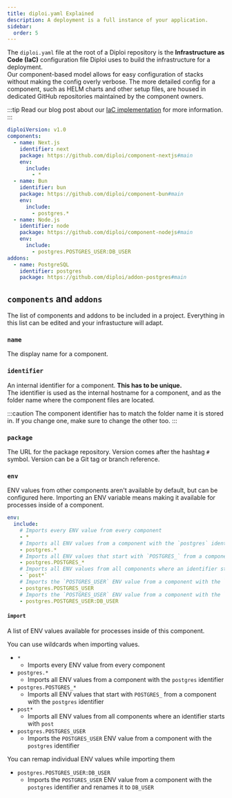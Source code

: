 ```yaml
---
title: diploi.yaml Explained
description: A deployment is a full instance of your application.
sidebar:
  order: 5
---
```


The `diploi.yaml` file at the root of a Diploi repository is the **Infrastructure as Code (IaC)** configuration file Diploi uses to build the infrastructure for a deployment.   
Our component-based model allows for easy configuration of stacks without making the config overly verbose.
The more detailed config for a component, such as HELM charts and other setup files, are housed in dedicated GitHub repositories maintained by the component owners.

:::tip
  Read our blog post about our [IaC implementation](https://dev.to/diploi/how-we-solved-infrastructure-as-code-2ldn) for more information.
:::

```yaml
diploiVersion: v1.0
components:
  - name: Next.js
    identifier: next
    package: https://github.com/diploi/component-nextjs#main
    env:
      include:
        - *
  - name: Bun
    identifier: bun
    package: https://github.com/diploi/component-bun#main
    env:
      include:
        - postgres.*
  - name: Node.js
    identifier: node
    package: https://github.com/diploi/component-nodejs#main
    env:
      include:
        - postgres.POSTGRES_USER:DB_USER
addons:
  - name: PostgreSQL
    identifier: postgres
    package: https://github.com/diploi/addon-postgres#main
```

## `components` and `addons`

The list of components and addons to be included in a project. Everything in this list can be edited and your infrastucture will adapt.

### `name`

The display name for a component. 

### `identifier`

An internal identifier for a component. **This has to be unique.**   
The identifier is used as the internal hostname for a component, and as the folder name where the component files are located.

:::caution
  The component identifier has to match the folder name it is stored in. If you change one, make sure to change the other too.
:::

### `package`

The URL for the package repository.
Version comes after the hashtag `#` symbol. Version can be a Git tag or branch reference.

### `env`

ENV values from other components aren't available by default, but can be configured here.
Importing an ENV variable means making it available for processes inside of a component.


```yaml
env:
  include:
    # Imports every ENV value from every component
    - *
    # Imports all ENV values from a component with the `postgres` identifier
    - postgres.*
    # Imports all ENV values that start with `POSTGRES_` from a component with the `postgres` identifier
    - postgres.POSTGRES_*
    # Imports all ENV values from all components where an identifier starts with `post`
    - `post*`
    # Imports the `POSTGRES_USER` ENV value from a component with the `postgres` identifier
    - postgres.POSTGRES_USER
    # Imports the `POSTGRES_USER` ENV value from a component with the `postgres` identifier and renames it to `DB_USER`
    - postgres.POSTGRES_USER:DB_USER
```

#### `import`

A list of ENV values available for processes inside of this component.

You can use wildcards when importing values.
- `*`
  - Imports every ENV value from every component
- `postgres.*`
  - Imports all ENV values from a component with the `postgres` identifier
- `postgres.POSTGRES_*`
  - Imports all ENV values that start with `POSTGRES_` from a component with the `postgres` identifier
- `post*`
  - Imports all ENV values from all components where an identifier starts with `post`
- `postgres.POSTGRES_USER`
  - Imports the `POSTGRES_USER` ENV value from a component with the `postgres` identifier

You can remap individual ENV values while importing them
- `postgres.POSTGRES_USER:DB_USER`
  - Imports the `POSTGRES_USER` ENV value from a component with the `postgres` identifier and renames it to `DB_USER`